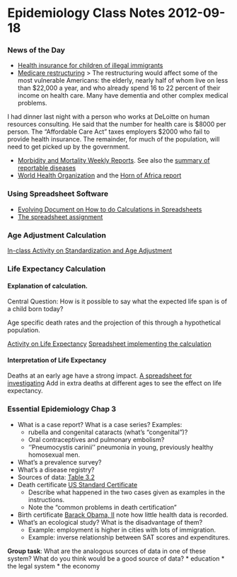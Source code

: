 Epidemiology Class Notes 2012-09-18
==================

### News of the Day

* [Health insurance for children of illegal immigrants](http://www.nytimes.com/2012/09/18/health/policy/limits-placed-on-immigrants-in-health-care-law.html?_r=1&hp)
* [Medicare restructuring](http://well.blogs.nytimes.com/2012/09/17/grappling-with-details-of-medicare-proposals/?hpw) 
> The restructuring would affect some of the most vulnerable Americans: the elderly, nearly half of whom live on less than $22,000 a year, and who already spend 16 to 22 percent of their income on health care. Many have dementia and other complex medical problems.

I had dinner last night with a person who works at DeLoitte on human resources consulting.  He said that the number for health care is $8000 per person.  The "Affordable Care Act" taxes employers $2000 who fail to provide health insurance.  The remainder, for much of the population, will need to get picked up by the government.

* [Morbidity and Mortality Weekly Reports](http://www.cdc.gov/mmwR/).  See also the [summary of reportable diseases](http://www.cdc.gov/mmwr/preview/mmwrhtml/mm5853a1.htm) 
* [World Health Organization](http://www.who.int/en/)  and the [Horn of Africa report](http://www.who.int/diseasecontrol_emergencies/publications/who_hse_gar_dce_2011_3.pdf)

### Using Spreadsheet Software

* [Evolving Document on How to do Calculations in Spreadsheets](https://docs.google.com/document/d/1f04AHl20X39L9djdPFR7dd973faEo-l8mjDGVWq9bsI/edit)
* [The spreadsheet assignment](https://docs.google.com/spreadsheet/ccc?key=0Am13enSalO74dF9pN0g1djdNa3NtWlhwWHVOMGpWTHc)

### Age Adjustment Calculation

[In-class Activity on Standardization and Age Adjustment](http://dtkaplan.github.com/Statistical-Modeling-A-Fresh-Approach/Epidemiology/Activities/age-adjustment.pdf)

### Life Expectancy Calculation

#### Explanation of calculation.  
Central Question: How is it possible to say what the expected life span is of a child born today?

Age specific death rates and the projection of this through a hypothetical population.

[Activity on Life Expectancy](http://dtkaplan.github.com/Statistical-Modeling-A-Fresh-Approach/Epidemiology/Activities/life-table.pdf)
[Spreadsheet implementing the calculation](https://docs.google.com/spreadsheet/ccc?authkey=CJe42r0H&key=0Am13enSalO74dGt2b2xpWkQwODk1REw0aEtUcXdWWWc&hl=en&authkey=CJe42r0H#gid=0)

#### Interpretation of Life Expectancy

Deaths at an early age have a strong impact.  [A spreadsheet for investigating](https://docs.google.com/spreadsheet/ccc?key=0Am13enSalO74dDhwWXhkZ0FCalVjOXE4VXBuTTBoNkE#gid=0) Add in extra deaths at different ages to see the effect on life expectancy.  

### Essential Epidemiology Chap 3

* What is a case report?  What is a case series?  Examples: 
    * rubella and congenital cataracts (what's "congenital")?  
    * Oral contraceptives and pulmonary embolism?
    * ''Pneumocystis carinii'' pneumonia in young, previously healthy homosexual men.
* What's a prevalence survey?
* What's a disease registry?
* Sources of data: [ Table 3.2](http://dl.dropbox.com/u/5098197/Epidemiology/Figures/EE-Table-3-2.png)
* Death certificate [US Standard Certificate](http://www.cdc.gov/nchs/data/dvs/death11-03final-acc.pdf)
    * Describe what happened in the two cases given as examples in the instructions.
    * Note the "common problems in death certification"
* Birth certificate [Barack Obama, II](http://dl.dropbox.com/u/5098197/Epidemiology/Figures/birth-certificate-long-form.pdf)  note how little health data is recorded.
* What's an ecological study?  What is the disadvantage of them?  
    * Example: employment is higher in cities with lots of immigration.  
    * Example: inverse relationship between SAT scores and expenditures.

**Group task**: What are the analogous sources of data in one of these system?  What do you think would be a good source of data?
* education
* the legal system
* the economy


